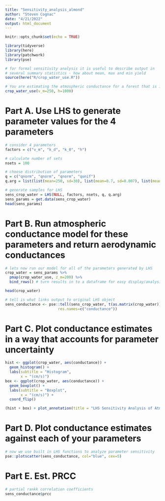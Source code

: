 ```yaml
---
title: "Sensitivity_analysis_almond"
author: "Steven Cognac"
date: "4/21/2022"
output: html_document
---
```


```r
knitr::opts_chunk$set(echo = TRUE)

library(tidyverse)
library(here)
library(patchwork)
library(pse)
```

```r
# for formal sensitivity analysis it is useful to describe output in
# several summary statistics - how about mean, max and min yield
source(here("R/crop_water_use.R"))
```

```r
# You are estimating the atmospheric conductance for a forest that is 10 m high (the accuracy of that measurement is +/- 0.5 m ) Windspeeds v in this region are normally distributed with a mean of 250 cm/s with a standard deviation of 30 cm/s
crop_water_use(v_m=250, h=1000)

```


# Part A. Use LHS to generate parameter values for the 4 parameters
```r
# consider 4 parameters
factors = c("v_m", "k_d", "k_0", "h")

# calculate number of sets
nsets = 100

# choose distribution of parameters
q = c("qnorm", "qnorm", "qnorm", "qunif")
q.arg = list(list(mean=250, sd=30), list(mean=0.7, sd=0.007), list(mean=0.1, sd=0.001), list(min=950, max=1050))

# generate samples for LHS
sens_crop_water = LHS(NULL, factors, nsets, q, q.arg)
sens_params = get.data(sens_crop_water)
head(sens_params)
```
# Part B. Run atmospheric conductance model for these parameters and return aerodynamic conductances
```r
# lets now run our model for all of the parameters generated by LHS
crop_water = sens_params %>% 
  pmap(crop_water_use, z_m=200) %>%
  bind_rows() # turn results in to a dataframe for easy display/analysis

head(crop_water)
```

```r
# tell is what links output to original LHS object
sens_conductance <- pse::tell(sens_crop_water, t(as.matrix(crop_water)),
                        res.names=c("conductance"))
```

# Part C. Plot conductance estimates in a way that accounts for parameter uncertainty
```r
hist <- ggplot(crop_water, aes(conductance)) +
  geom_histogram() +
  labs(subtitle = "Histogram",
       x = "(cm/s)")
box <- ggplot(crop_water, aes(conductance)) +
  geom_boxplot() +
  labs(subtitle = "Boxplot",
       x = "(cm/s)") +
  coord_flip()

(hist + box) + plot_annotation(title = "LHS Sensitivity Analysis of Atmospheric Conductance")
```

# Part D. Plot conductance estimates against each of your parameters
```r
# now we use built in LHS functions to analyze parameter sensitivity
pse::plotscatter(sens_conductance, col="blue", cex=5)
```


# Part E. Est. PRCC
```r
# partial rankk correlation coefficients
sens_conductance$prcc
```

